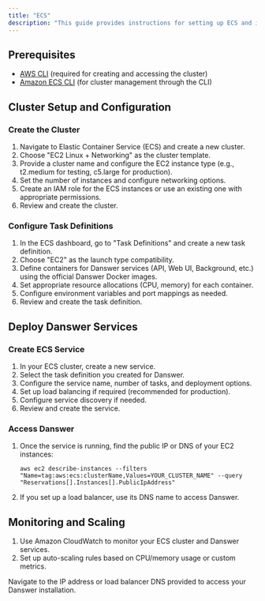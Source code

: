 ```yaml
---
title: "ECS"
description: "This guide provides instructions for setting up ECS and installing Danswer on ECS infrastructure"
---
```


## Prerequisites

- [AWS CLI](https://aws.amazon.com/cli/) (required for creating and accessing the cluster)
- [Amazon ECS CLI](https://docs.aws.amazon.com/AmazonECS/latest/developerguide/ECS_CLI_installation.html) (for cluster management through the CLI)

## Cluster Setup and Configuration

### Create the Cluster

1. Navigate to Elastic Container Service (ECS) and create a new cluster.
2. Choose "EC2 Linux + Networking" as the cluster template.
3. Provide a cluster name and configure the EC2 instance type (e.g., t2.medium for testing, c5.large for production).
4. Set the number of instances and configure networking options.
5. Create an IAM role for the ECS instances or use an existing one with appropriate permissions.
6. Review and create the cluster.

### Configure Task Definitions

1. In the ECS dashboard, go to "Task Definitions" and create a new task definition.
2. Choose "EC2" as the launch type compatibility.
3. Define containers for Danswer services (API, Web UI, Background, etc.) using the official Danswer Docker images.
4. Set appropriate resource allocations (CPU, memory) for each container.
5. Configure environment variables and port mappings as needed.
6. Review and create the task definition.

## Deploy Danswer Services

### Create ECS Service

1. In your ECS cluster, create a new service.
2. Select the task definition you created for Danswer.
3. Configure the service name, number of tasks, and deployment options.
4. Set up load balancing if required (recommended for production).
5. Configure service discovery if needed.
6. Review and create the service.

### Access Danswer

1. Once the service is running, find the public IP or DNS of your EC2 instances:
   ```shell
   aws ec2 describe-instances --filters "Name=tag:aws:ecs:clusterName,Values=YOUR_CLUSTER_NAME" --query "Reservations[].Instances[].PublicIpAddress"
   ```
2. If you set up a load balancer, use its DNS name to access Danswer.

## Monitoring and Scaling

1. Use Amazon CloudWatch to monitor your ECS cluster and Danswer services.
2. Set up auto-scaling rules based on CPU/memory usage or custom metrics.

Navigate to the IP address or load balancer DNS provided to access your Danswer installation.

